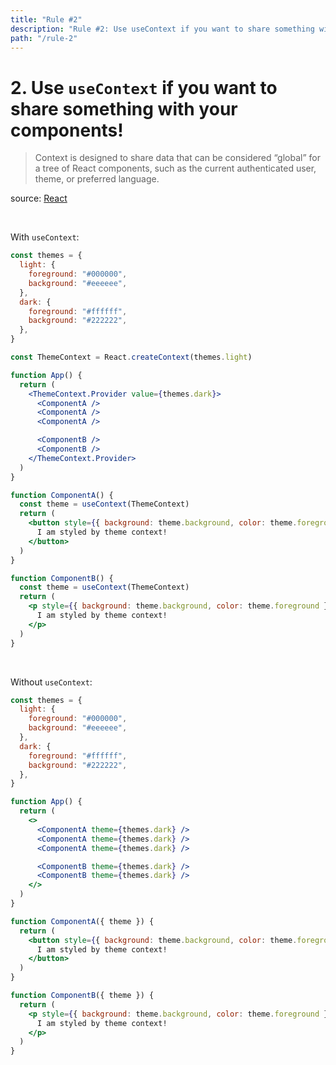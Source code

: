 ```yaml
---
title: "Rule #2"
description: "Rule #2: Use useContext if you want to share something with your components!"
path: "/rule-2"
---
```



# 2. Use `useContext` if you want to share something with your components!

> Context is designed to share data that can be considered “global” for a tree of React components, such as the current authenticated user, theme, or preferred language.

source: [React](https://reactjs.org/docs/context.html#when-to-use-context)

<br />

With `useContext`:

```jsx
const themes = {
  light: {
    foreground: "#000000",
    background: "#eeeeee",
  },
  dark: {
    foreground: "#ffffff",
    background: "#222222",
  },
}

const ThemeContext = React.createContext(themes.light)

function App() {
  return (
    <ThemeContext.Provider value={themes.dark}>
      <ComponentA />
      <ComponentA />
      <ComponentA />

      <ComponentB />
      <ComponentB />
    </ThemeContext.Provider>
  )
}

function ComponentA() {
  const theme = useContext(ThemeContext)
  return (
    <button style={{ background: theme.background, color: theme.foreground }}>
      I am styled by theme context!
    </button>
  )
}

function ComponentB() {
  const theme = useContext(ThemeContext)
  return (
    <p style={{ background: theme.background, color: theme.foreground }}>
      I am styled by theme context!
    </p>
  )
}
```

<br />

Without `useContext`:

```jsx
const themes = {
  light: {
    foreground: "#000000",
    background: "#eeeeee",
  },
  dark: {
    foreground: "#ffffff",
    background: "#222222",
  },
}

function App() {
  return (
    <>
      <ComponentA theme={themes.dark} />
      <ComponentA theme={themes.dark} />
      <ComponentA theme={themes.dark} />

      <ComponentB theme={themes.dark} />
      <ComponentB theme={themes.dark} />
    </>
  )
}

function ComponentA({ theme }) {
  return (
    <button style={{ background: theme.background, color: theme.foreground }}>
      I am styled by theme context!
    </button>
  )
}

function ComponentB({ theme }) {
  return (
    <p style={{ background: theme.background, color: theme.foreground }}>
      I am styled by theme context!
    </p>
  )
}
```

<GoTo rule="3" />
